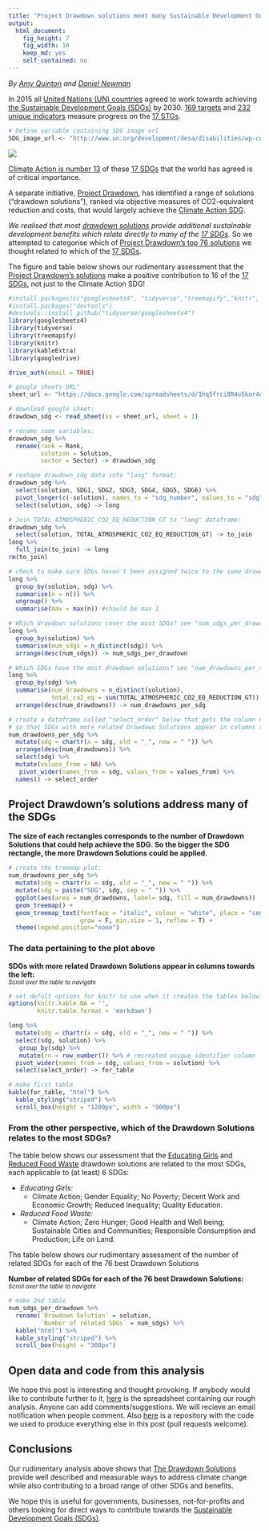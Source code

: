 ```yaml
---
title: "Project Drawdown solutions meet many Sustainable Development Goals"
output: 
  html_document: 
    fig_height: 7
    fig_width: 10
    keep_md: yes
    self_contained: no
---
```


*By [Amy Quinton][7] and [Daniel Newman][8]*

In 2015 all [United Nations (UN) countries][4] agreed to work towards achieving [the Sustainable Development Goals (SDGs)][1] by 2030. [169 targets][5] and [232 unique indicators][6] measure progress on the [17 STGs][1].
```r
# Define variable containing SDG image url
SDG_image_url <- "http://www.un.org/development/desa/disabilities/wp-content/uploads/sites/15/2015/10/SDG-Poster.png"
```
[![](`r SDG_image_url`)][1]

[Climate Action is number 13][9] of these [17 SDGs][1] that the world has agreed is of critical importance. 

A separate initiative, [Project Drawdown][2], has identified a range of solutions ("drawdown solutions"), ranked via objective measures of CO2-equivalent reduction and costs, that would largely achieve the [Climate Action SDG][9]. 

*We realised that most [drawdown solutions][3] provide additional sustainable development benefits which relate directly to many of the [17 SDGs][1].* So we attempted to categorise which of [Project Drawdown's top 76  solutions][3] we thought related to which of the [17 SDGs][1].

The figure and table below shows our rudimentary assessment that the [Project Drawdown's solutions][3] make a positive contribution to 16 of the [17 SDGs][1], not just to the Climate Action SDG!

```r
#install.packages(c("googlesheets4", "tidyverse","treemapify","knitr", "kableExtra", "googledrive"))
#install.packages("devtools")
#devtools::install_github("tidyverse/googlesheets4")
library(googlesheets4)
library(tidyverse)
library(treemapify)
library(knitr)
library(kableExtra)
library(googledrive) 

drive_auth(email = TRUE)

# google sheets URL"
sheet_url <- "https://docs.google.com/spreadsheets/d/1hq5frci8R4o5kor4oraealN66X1av1IhkZmOydjORrQ/edit?usp=sharing"

# download google sheet:
drawdown_sdg <- read_sheet(ss = sheet_url, sheet = 1)
```

```r
# rename some variables:
drawdown_sdg %>%
  rename(rank = Rank,
         solution = Solution,
         sector = Sector) -> drawdown_sdg

# reshape drawdown_sdg data into "long" format:
drawdown_sdg %>%
  select(solution, SDG1, SDG2, SDG3, SDG4, SDG5, SDG6) %>%
  pivot_longer(c(-solution), names_to = "sdg_number", values_to = "sdg", values_drop_na = T) %>%
  select(solution, sdg) -> long

# Join TOTAL_ATMOSPHERIC_CO2_EQ_REDUCTION_GT to "long" dataframe:
drawdown_sdg %>%
  select(solution, TOTAL_ATMOSPHERIC_CO2_EQ_REDUCTION_GT) -> to_join
long %>%
  full_join(to_join) -> long
rm(to_join)

# check to make sure SDGs haven't been assigned twice to the same drawdown solution:
long %>%
  group_by(solution, sdg) %>%
  summarise(n = n()) %>%
  ungroup() %>%
  summarise(max = max(n)) #should be max 1
```

```r
# Which drawdown solutions cover the most SDGs? see "num_sdgs_per_drawdown" dataframe created below:
long %>%
  group_by(solution) %>%
  summarise(num_sdgs = n_distinct(sdg)) %>%
  arrange(desc(num_sdgs)) -> num_sdgs_per_drawdown

# Which SDGs have the most drawdown solutions? see "num_drawdowns_per_sdg" dataframe created below:
long %>%
  group_by(sdg) %>%
  summarise(num_drawdowns = n_distinct(solution),
            total_co2_eq = sum(TOTAL_ATMOSPHERIC_CO2_EQ_REDUCTION_GT)) %>%
  arrange(desc(num_drawdowns)) -> num_drawdowns_per_sdg

# create a dataframe called "select_order" below that gets the column names in the order we will need 
# so that SDGs with more related Drawdown Solutions appear in columns towards the left:
num_drawdowns_per_sdg %>%
  mutate(sdg = chartr(x = sdg, old = "_", new = " ")) %>%
  arrange(desc(num_drawdowns)) %>%
  select(sdg) %>%
  mutate(values_from = NA) %>%
   pivot_wider(names_from = sdg, values_from = values_from) %>%
  names() -> select_order
```


## Project Drawdown's solutions address many of the SDGs
**The size of each rectangles corresponds to the number of Drawdown Solutions that could help achieve the SDG. So the bigger the SDG rectangle, the more Drawdown Solutions could be applied.**
```r
# create the treemap plot:
num_drawdowns_per_sdg %>%
  mutate(sdg = chartr(x = sdg, old = "_", new = " ")) %>%
  mutate(sdg = paste("SDG", sdg, sep = " ")) %>%
  ggplot(aes(area = num_drawdowns, label= sdg, fill = num_drawdowns))  +
  geom_treemap() +
  geom_treemap_text(fontface = "italic", colour = "white", place = "centre",
                    grow = F, min.size = 1, reflow = T) +
  theme(legend.position="none") 
```

### The data pertaining to the plot above 
**SDGs with more related Drawdown Solutions appear in columns towards the left:**<br>
<sub>*Scroll over the table to navigate*

```r
# set defult options for knitr to use when it creates the tables below:
options(knitr.kable.NA = '',
        knitr.table.format = 'markdown') 

long %>%
  mutate(sdg = chartr(x = sdg, old = "_", new = " ")) %>%
  select(sdg, solution) %>%
   group_by(sdg) %>%
   mutate(rn = row_number()) %>% # recreated unique identifier column
  pivot_wider(names_from = sdg, values_from = solution) %>%
  select(select_order) -> for_table

# make first table 
kable(for_table, "html") %>%
  kable_styling("striped") %>% 
  scroll_box(height = "1200px", width = "900px")

```

### From the other perspective, which of the Drawdown Solutions relates to the most SDGs? 

The table below shows our assessment that the [Educating Girls][10] and [Reduced Food Waste][11] drawdown solutions are related to the most SDGs, each applicable to (at least) 6 SDGs:

- *Educating Girls:* 
  - Climate Action; Gender Equality; No Poverty;	Decent Work and Economic Growth; Reduced Inequality; Quality Education.

- *Reduced Food Waste:* 
  - Climate Action;	Zero Hunger; Good Health and Well being;	Sustainable Cities and Communities; Responsible Consumption and Production; Life on Land.
  
The table below shows our rudimentary assessment of the number of related SDGs for each of the 76 best Drawdown Solutions  

**Number of related SDGs for each of the 76 best Drawdown Solutions:**<br>
<sub>*Scroll over the table to navigate*

```r
# make 2nd table
num_sdgs_per_drawdown %>%
  rename(`Drawdown Solution` = solution,
         `Number of related SDGs` = num_sdgs) %>%
  kable("html") %>% 
  kable_styling("striped") %>% 
  scroll_box(height = "300px")
```

## Open data and code from this analysis
We hope this post is interesting and thought provoking. If anybody would like to contribute further to it, [here][12] is the spreadsheet containing our rough analysis. Anyone can add comments/suggestions. We will recieve an email notification when people comment. Also [here][13] is a repository with the code we used to produce everything else in this post (pull requests welcome). 

## Conclusions
Our rudimentary analysis above shows that [The Drawdown Solutions][3] provide well described and measurable ways to address climate change while also contributing to a broad range of other SDGs and benefits. 

We hope this is useful for governments, businesses, not-for-profits and others looking for direct ways to contribute towards the [Sustainable Development Goals (SDGs)][1].


[1]: https://sustainabledevelopment.un.org/sdgs
[2]: https://www.drawdown.org
[3]: https://www.drawdown.org/solutions
[4]: https://en.wikipedia.org/wiki/Member_states_of_the_United_Nations
[5]: https://unstats.un.org/sdgs/indicators/Global%20Indicator%20Framework%20after%20refinement_Eng.pdf
[6]: https://sustainabledevelopment.un.org/content/documents/11803Official-List-of-Proposed-SDG-Indicators.pdf
[7]: https://amyquinton.github.io/about/
[8]: https://dpnewman.com/
[9]: https://sustainabledevelopment.un.org/sdg13
[10]: https://www.drawdown.org/solutions/women-and-girls/educating-girls
[11]: https://www.drawdown.org/solutions/food/reduced-food-waste
[12]: https://docs.google.com/spreadsheets/d/1hq5frci8R4o5kor4oraealN66X1av1IhkZmOydjORrQ/edit?usp=sharing
[13]: https://github.com/amyquinton/drawdown-sdg/blob/master/drawdown-sdgs.Rmd